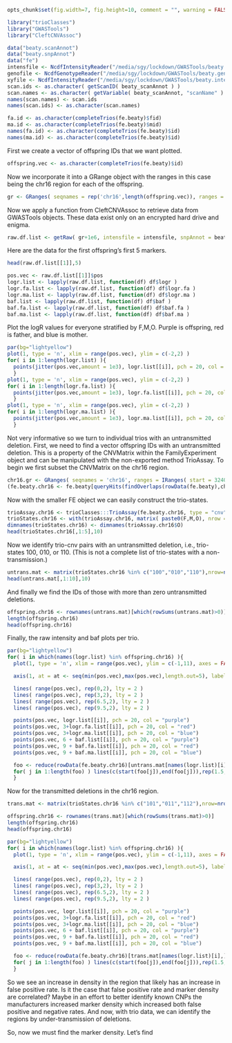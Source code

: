 ```r
opts_chunk$set(fig.width=7, fig.height=10, comment = "", warning = FALSE, tidy = TRUE, highlight = TRUE, fig.path = 'figures/', dev = 'png', background = 'red', width = 100)
```
```r
library("trioClasses")
library("GWASTools")
library("CleftCNVAssoc")
```
```r
data("beaty.scanAnnot")
data("beaty.snpAnnot")
data("fe")
intensfile <- NcdfIntensityReader("/media/sgy/lockdown/GWASTools/beaty.intensity.nc")
genofile <- NcdfGenotypeReader("/media/sgy/lockdown/GWASTools/beaty.geno.nc")
xyfile <- NcdfIntensityReader("/media/sgy/lockdown/GWASTools/beaty.intensity.xy.nc")
scan.ids <- as.character( getScanID( beaty_scanAnnot ) )
scan.names <- as.character( getVariable( beaty_scanAnnot, "scanName" ) )
names(scan.names) <- scan.ids
names(scan.ids) <- as.character(scan.names)
```

```r
fa.id <- as.character(completeTrios(fe.beaty)$fid)
ma.id <- as.character(completeTrios(fe.beaty)$mid)
names(fa.id) <- as.character(completeTrios(fe.beaty)$id)
names(ma.id) <- as.character(completeTrios(fe.beaty)$id)
```
First we create a vector of offspring IDs that we want plotted.
```r
offspring.vec <- as.character(completeTrios(fe.beaty)$id)
```
Now we incorporate it into a GRange object with the ranges in this case being the chr16 region for each of the offspring.
```r
gr <- GRanges( seqnames = rep('chr16',length(offspring.vec)), ranges = IRanges( start = 32404517, end = 32530051), id = offspring.vec )
```
Now we apply a function from CleftCNVAssoc to retrieve data from GWASTools objects.  These data exist only on an encrypted hard drive and enigma.
```r
raw.df.list <- getRaw( gr+1e6, intensfile = intensfile, snpAnnot = beaty_snpAnnot, scan.id = scan.ids, fa.id = fa.id, ma.id = ma.id, genofile = genofile, xyfile = xyfile )
```
Here are the data for the first offspring's first 5 markers.
```r
head(raw.df.list[[1]],5)
```

```r
pos.vec <- raw.df.list[[1]]$pos
logr.list <- lapply(raw.df.list, function(df) df$logr )
logr.fa.list <- lapply(raw.df.list, function(df) df$logr.fa )
logr.ma.list <- lapply(raw.df.list, function(df) df$logr.ma )
baf.list <- lapply(raw.df.list, function(df) df$baf )
baf.fa.list <- lapply(raw.df.list, function(df) df$baf.fa )
baf.ma.list <- lapply(raw.df.list, function(df) df$baf.ma )
```
Plot the logR values for everyone stratified by F,M,O.  Purple is offspring, red is father, and blue is mother.
```r
par(bg="lightyellow")
plot(1, type = 'n', xlim = range(pos.vec), ylim = c(-2,2) )
for( i in 1:length(logr.list) ){
  points(jitter(pos.vec,amount = 1e3), logr.list[[i]], pch = 20, col = "purple")
  }
plot(1, type = 'n', xlim = range(pos.vec), ylim = c(-2,2) )
for( i in 1:length(logr.fa.list) ){
  points(jitter(pos.vec,amount = 1e3), logr.fa.list[[i]], pch = 20, col = "red")
  }
plot(1, type = 'n', xlim = range(pos.vec), ylim = c(-2,2) )
for( i in 1:length(logr.ma.list) ){
  points(jitter(pos.vec,amount = 1e3), logr.ma.list[[i]], pch = 20, col = "blue")
  }
```
Not very informative so we turn to individual trios with an untransmitted deletion. First, we need to find a vector offspring IDs with an untransmitted deletion.  This is a property of the CNVMatrix within the FamilyExperiment object and can be manipulated with the non-exported method TrioAssay.  To begin we first subset the CNVMatrix on the chr16 region.
```r
chr16.gr <- GRanges( seqnames = 'chr16', ranges = IRanges( start = 32404517, end = 32530051))
(fe.beaty.chr16 <- fe.beaty[queryHits(findOverlaps(rowData(fe.beaty),chr16.gr))])
```
Now with the smaller FE object we can easily construct the trio-states.
```r
trioAssay.chr16 <- trioClasses:::TrioAssay(fe.beaty.chr16, type = "cnv")
trioStates.chr16 <- with(trioAssay.chr16, matrix( paste0(F,M,O), nrow = nrow(O), ncol = ncol(O)))
dimnames(trioStates.chr16) <- dimnames(trioAssay.chr16$O)
head(trioStates.chr16[,1:5],10)
```
Now we identify trio-cnv pairs with an untransmitted deletion, i.e., trio-states 100, 010, or 110.  (This is not a complete list of trio-states with a non-transmission.)
```r
untrans.mat <- matrix(trioStates.chr16 %in% c("100","010","110"),nrow=nrow(trioStates.chr16),ncol=ncol(trioStates.chr16),byrow=FALSE,dimnames=dimnames(trioStates.chr16))
head(untrans.mat[,1:10],10)
```
And finally we find the IDs of those with more than zero untransmitted deletions.
```r
offspring.chr16 <- rownames(untrans.mat)[which(rowSums(untrans.mat)>0)]
length(offspring.chr16)
head(offspring.chr16)
```
Finally, the raw intensity and baf plots per trio.
```r
par(bg="lightyellow")
for( i in which(names(logr.list) %in% offspring.chr16) ){
  plot(1, type = 'n', xlim = range(pos.vec), ylim = c(-1,11), axes = FALSE, main = paste0(names(logr.list)[i]), xlab = "MB", ylab = "")

  axis(1, at = at <- seq(min(pos.vec),max(pos.vec),length.out=5), labels = round(at/1e6,2) )

  lines( range(pos.vec), rep(0,2), lty = 2 )
  lines( range(pos.vec), rep(3,2), lty = 2 )
  lines( range(pos.vec), rep(6.5,2), lty = 2 )
  lines( range(pos.vec), rep(9.5,2), lty = 2 )

  points(pos.vec, logr.list[[i]], pch = 20, col = "purple")
  points(pos.vec, 3+logr.fa.list[[i]], pch = 20, col = "red")
  points(pos.vec, 3+logr.ma.list[[i]], pch = 20, col = "blue")
  points(pos.vec, 6 + baf.list[[i]], pch = 20, col = "purple")
  points(pos.vec, 9 + baf.fa.list[[i]], pch = 20, col = "red")
  points(pos.vec, 9 + baf.ma.list[[i]], pch = 20, col = "blue")

  foo <- reduce(rowData(fe.beaty.chr16)[untrans.mat[names(logr.list)[i],]])
  for( j in 1:length(foo) ) lines(c(start(foo[j]),end(foo[j])),rep(1.5,2), lwd = 5, col = "red")
  }
```
Now for the transmitted deletions in the chr16 region.
```r
trans.mat <- matrix(trioStates.chr16 %in% c("101","011","112"),nrow=nrow(trioStates.chr16),ncol=ncol(trioStates.chr16),byrow=FALSE,dimnames=dimnames(trioStates.chr16))
```
```r
offspring.chr16 <- rownames(trans.mat)[which(rowSums(trans.mat)>0)]
length(offspring.chr16)
head(offspring.chr16)
```
```r
par(bg="lightyellow")
for( i in which(names(logr.list) %in% offspring.chr16) ){
  plot(1, type = 'n', xlim = range(pos.vec), ylim = c(-1,11), axes = FALSE, main = paste0(names(logr.list)[i]), xlab = "MB", ylab = "")

  axis(1, at = at <- seq(min(pos.vec),max(pos.vec),length.out=5), labels = round(at/1e6,2) )

  lines( range(pos.vec), rep(0,2), lty = 2 )
  lines( range(pos.vec), rep(3,2), lty = 2 )
  lines( range(pos.vec), rep(6.5,2), lty = 2 )
  lines( range(pos.vec), rep(9.5,2), lty = 2 )

  points(pos.vec, logr.list[[i]], pch = 20, col = "purple")
  points(pos.vec, 3+logr.fa.list[[i]], pch = 20, col = "red")
  points(pos.vec, 3+logr.ma.list[[i]], pch = 20, col = "blue")
  points(pos.vec, 6 + baf.list[[i]], pch = 20, col = "purple")
  points(pos.vec, 9 + baf.fa.list[[i]], pch = 20, col = "red")
  points(pos.vec, 9 + baf.ma.list[[i]], pch = 20, col = "blue")

  foo <- reduce(rowData(fe.beaty.chr16)[trans.mat[names(logr.list)[i],]])
  for( j in 1:length(foo) ) lines(c(start(foo[j]),end(foo[j])),rep(1.5,2), lwd = 5, col = "purple")
  }
```
So we see an increase in density in the region that likely has an increase in false positive rate.  Is it the case that false positive rate and marker density are correlated?  Maybe in an effort to better identify known CNPs the manufacturers increased marker density which increased both false positive and negative rates.  And now, with trio data, we can identify the regions by under-transmission of deletions.

So, now we must find the marker density.  Let's find 